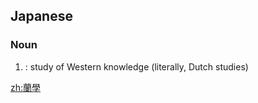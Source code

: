 {{also|蘭学}}
==Japanese==
{{ja-kanjitab|らん|がく|yomi=o}}

===Noun===
{{ja-noun|らんがく|shin=蘭学}}

# {{kyujitai spelling of|蘭学}}: study of Western knowledge (literally, Dutch studies)

[[zh:蘭學]]